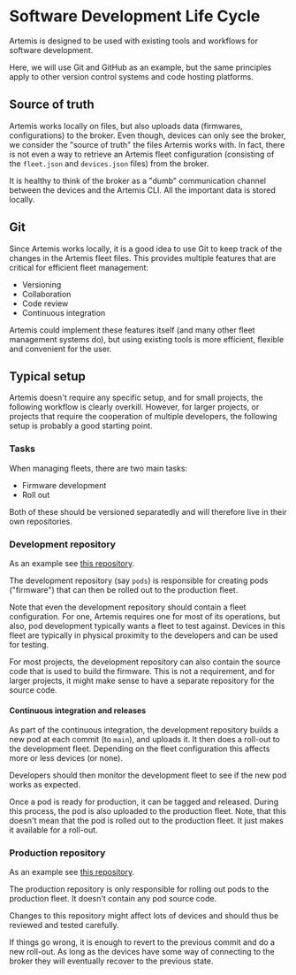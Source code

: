# Software Development Life Cycle

Artemis is designed to be used with existing tools and workflows for
software development.

Here, we will use Git and GitHub as an example, but the same principles apply
to other version control systems and code hosting platforms.

## Source of truth

Artemis works locally on files, but also uploads data (firmwares, configurations)
to the broker. Even though, devices can only see the broker, we consider the
"source of truth" the files Artemis works with. In fact, there is not even a way to
retrieve an Artemis fleet configuration (consisting of the `fleet.json` and
`devices.json` files) from the broker.

It is healthy to think of the broker as a "dumb" communication channel between
the devices and the Artemis CLI. All the important data is stored locally.

## Git

Since Artemis works locally, it is a good idea to use Git to keep track of the
changes in the Artemis fleet files. This provides multiple features that
are critical for efficient fleet management:
- Versioning
- Collaboration
- Code review
- Continuous integration

Artemis could implement these features itself (and many other fleet management
systems do), but using existing tools is more efficient, flexible and convenient
for the user.

## Typical setup

Artemis doesn't require any specific setup, and for small projects, the following
workflow is clearly overkill. However, for larger projects, or projects that
require the cooperation of multiple developers, the following setup is probably
a good starting point.

### Tasks

When managing fleets, there are two main tasks:
- Firmware development
- Roll out

Both of these should be versioned separatedly and will therefore live in
their own repositories.

### Development repository

As an example see [this repository](https://github.com/toitware/show-artemis-pods).

The development repository (say `pods`) is responsible for creating
pods ("firmware") that can then be rolled out to the production fleet.

Note that even the development repository should contain a fleet configuration.
For one, Artemis requires one for most of its operations, but also, pod development
typically wants a fleet to test against. Devices in this fleet are typically
in physical proximity to the developers and can be used for testing.

For most projects, the development repository can also contain the source
code that is used to build the firmware. This is not a requirement, and for
larger projects, it might make sense to have a separate repository for the
source code.

#### Continuous integration and releases

As part of the continuous integration, the development repository
builds a new pod at each commit (to `main`), and uploads it. It then
does a roll-out to the development fleet. Depending on the fleet
configuration this affects more or less devices (or none).

Developers should then monitor the development fleet to see if the new
pod works as expected.

Once a pod is ready for production, it can be tagged and released. During
this process, the pod is also uploaded to the production fleet. Note, that
this doesn't mean that the pod is rolled out to the production fleet. It
just makes it available for a roll-out.

### Production repository

As an example see [this repository](https://github.com/toitware/show-artemis-fleet).

The production repository is only responsible for rolling out pods
to the production fleet. It doesn't contain any pod source code.

Changes to this repository might affect lots of devices and should thus be
reviewed and tested carefully.

If things go wrong, it is enough to revert to the previous commit and do
a new roll-out. As long as the devices have some way of connecting to the
broker they will eventually recover to the previous state.

